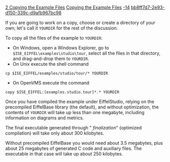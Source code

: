[[Property:title|2 Copying the Example Files]]
[[Property:link_title|Copying the Example Files]]
[[Property:weight|-14]]
[[Property:uuid|bb8ff7d7-2e93-d150-339c-d9afb967bc98]]
{{note|If you are using Eiffel on a personal computer under Windows, you can work directly on the installation directory and don't need to make copies of files as per the present section. Skip directly to the next section, 3. Do read the present section and apply its instructions if you work under Unix, or may have to share the Eiffel installation with other users, do not have write permissions on the installation, or want to keep the installation unchanged.}}

If you are going to work on a copy, choose or create a directory of your own; let's call it <code> YOURDIR </code> for the rest of the discussion. 

To copy all the files of the example to <code> YOURDIR </code>: 
* On Windows, open a Windows Explorer, go to <code> $ISE_EIFFEL\examples\studio\tour </code>, select all the files in that directory, and drag-and-drop them to <code> YOURDIR </code>. 
* On Unix execute the shell command 
<code>	cp $ISE_EIFFEL/examples/studio/tour/* YOURDIR</code>

* On OpenVMS execute the command 
<code>	copy $ISE_EIFFEL:[examples.studio.tour]*.* YOURDIR</code>


Once you have compiled the example under EiffelStudio, relying on the precompiled EiffelBase library (the default), and without optimization, the contents of <code> YOURDIR </code> will take up less than one megabyte, including information on diagrams and metrics. 

The final executable generated through " ''finalization''" (optimized compilation) will take only about 300 kilobytes. 

Without precompiled EiffelBase you would need about 3.5 megabytes, plus about 25 megabytes of generated C code and auxiliary files. The executable in that case will take up about 250 kilobytes. 

